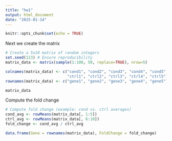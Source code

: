 ```yaml
---
title: "hw1"
output: html_document
date: "2025-01-14"
---
```


```r
knitr::opts_chunk$set(echo = TRUE)
```

Next we create the matrix
```r
# Create a 5x10 matrix of random integers
set.seed(123) # Ensure reproducibility
matrix_data <- matrix(sample(1:100, 50, replace=TRUE), nrow=5)

colnames(matrix_data) <- c("cond1", "cond2", "cond3", "cond4", "cond5",
                           "ctrl1", "ctrl2", "ctrl3", "ctrl4", "ctrl5")
rownames(matrix_data) <- c("gene1", "gene2", "gene3", "gene4", "gene5")

matrix_data
```

Compute the fold change
```r
# Compute fold change (example: cond vs. ctrl averages)
cond_avg <- rowMeans(matrix_data[, 1:5])
ctrl_avg <- rowMeans(matrix_data[, 6:10])
fold_change <- cond_avg / ctrl_avg

data.frame(Gene = rownames(matrix_data), FoldChange = fold_change)
```
